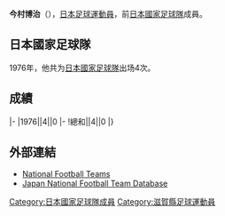 {{Infobox football biography
|name=今村博治
|image=
|fullname=今村博治
|birth_date={{Birth date and age|1949|4|27}}
|cityofbirth=[[滋賀縣|滋賀縣]]
|countryofbirth=[[日本|日本]]
|height=1.67 m
|position=[[前鋒_(足球)|前鋒]]
|currentclub=
|years=
|clubs=
|caps(goals)=
|nationalyears=1976
|nationalteam=[[日本國家足球隊|日本]]
|nationalcaps(goals)=4 (0)
}}
'''今村博治'''（{{Bd|1949年|4月27日||}}），[[日本|日本]][[足球|足球]][[運動員|運動員]]，前[[日本國家足球隊|日本國家足球隊]]成員。

==日本國家足球隊==
1976年，他共为[[日本國家足球隊|日本國家足球隊]]出场4次。

==成績==
{{Football player national team statistics|JPN}}
|-
|1976||4||0
|-
!總和||4||0
|}

==外部連結==
{{Reflist}}
*[http://www.national-football-teams.com/v2/player.php?id=39150 National Football Teams]
*[https://web.archive.org/web/20160319072916/http://www.japannationalfootballteam.com/en/players/imamura_hiroji.html Japan National Football Team Database]

{{Japan-sport-bio-stub}}
{{Soccer-player-stub}}
[[Category:日本國家足球隊成員|Category:日本國家足球隊成員]]
[[Category:滋賀縣足球運動員|Category:滋賀縣足球運動員]]